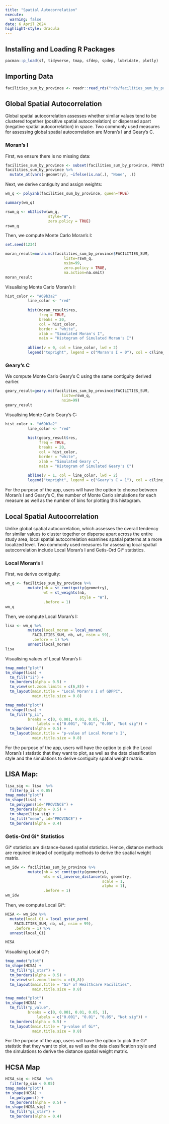 ```yaml
---
title: "Spatial Autocorrelation"
execute: 
  warning: false
date: 6 April 2024
highlight-style: dracula
---
```


## Installing and Loading R Packages

```r
pacman::p_load(sf, tidyverse, tmap, sfdep, spdep, lubridate, plotly)
```

## Importing Data

```r
facilities_sum_by_province <- readr::read_rds("rds/facilities_sum_by_province.rds")
```

## Global Spatial Autocorrelation

Global spatial autocorrelation assesses whether similar values tend to be clustered together (positive spatial autocorrelation) or dispersed apart (negative spatial autocorrelation) in space. Two commonly used measures for assessing global spatial autocorrelation are Moran's I and Geary's C.

### Moran's I

First, we ensure there is no missing data:

```r
facilities_sum_by_province <- subset(facilities_sum_by_province, PROVINCE != "Tbong Khmum")
facilities_sum_by_province %>%
  mutate_at(vars(-geometry), ~ifelse(is.na(.), "None", .))
```

Next, we derive contiguity and assign weights:

```r
wm_q <- poly2nb(facilities_sum_by_province, queen=TRUE)

summary(wm_q)
```

```r
rswm_q <- nb2listw(wm_q, 
                   style="W", 
                   zero.policy = TRUE)
rswm_q
```

Then, we compute Monte Carlo Moran’s I:

```r
set.seed(1234)

moran_result=moran.mc(facilities_sum_by_province$FACILITIES_SUM, 
                          listw=rswm_q, 
                          nsim=99, 
                          zero.policy = TRUE, 
                          na.action=na.omit)
moran_result
```

Visualising Monte Carlo Moran’s I:

```r
hist_color <- "#69b3a2"  
          line_color <- "red"      
          
          hist(moran_result$res, 
               freq = TRUE, 
               breaks = 20, 
               col = hist_color,             
               border = "white",            
               xlab = "Simulated Moran's I",
               main = "Histogram of Simulated Moran's I")  
          
          abline(v = 0, col = line_color, lwd = 2) 
          legend("topright", legend = c("Moran's I = 0"), col = c(line_color), lwd = c(2), bty = "n")
```

### Geary's C

We compute Monte Carlo Geary’s C using the same contiguity derived earlier.

```r
geary_result=geary.mc(facilities_sum_by_province$FACILITIES_SUM,  
                         listw=rswm_q, 
                         nsim=99)
geary_result
```

Visualising Monte Carlo Geary’s C:

```r
hist_color <- "#69b3a2"  
          line_color <- "red"      
          
          hist(geary_result$res, 
               freq = TRUE, 
               breaks = 20, 
               col = hist_color,             
               border = "white",            
               xlab = "Simulated Geary c",
               main = "Histogram of Simulated Geary's C")  
          
          abline(v = 1, col = line_color, lwd = 2) 
          legend("topright", legend = c("Geary's C = 1"), col = c(line_color), lwd = c(2), bty = "n")
```

::: callout-note
For the purpose of the app, users will have the option to choose between Moran's I and Geary's C, the number of Monte Carlo simulations for each measure as well as the number of bins for plotting this histogram.
:::

## Local Spatial Autocorrelation

Unlike global spatial autocorrelation, which assesses the overall tendency for similar values to cluster together or disperse apart across the entire study area, local spatial autocorrelation examines spatial patterns at a more localized level. Two commonly used measures for assessing local spatial autocorrelation include Local Moran's I and Getis-Ord Gi* statistics.

### Local Moran's I

First, we derive contiguity:

```r
wm_q <- facilities_sum_by_province %>%
          mutate(nb = st_contiguity(geometry),
                 wt = st_weights(nb,
                                 style = "W"),
                 .before = 1) 
wm_q
```

Then, we compute Local Moran's I:

```r
lisa <- wm_q %>% 
          mutate(local_moran = local_moran(
            FACILITIES_SUM, nb, wt, nsim = 99),
            .before = 1) %>%
          unnest(local_moran)
lisa
```

Visualising values of Local Moran's I:

```r
tmap_mode("plot")
tm_shape(lisa) +
  tm_fill("ii") + 
  tm_borders(alpha = 0.5) +
  tm_view(set.zoom.limits = c(6,8)) +
  tm_layout(main.title = "Local Moran's I of GDPPC",
            main.title.size = 0.8)
```

```r
tmap_mode("plot")
tm_shape(lisa) +
  tm_fill("p_ii",
          breaks = c(0, 0.001, 0.01, 0.05, 1),
              labels = c("0.001", "0.01", "0.05", "Not sig")) + 
  tm_borders(alpha = 0.5) +
  tm_layout(main.title = "p-value of Local Moran's I",
            main.title.size = 0.8)
```

::: callout-note
For the purpose of the app, users will have the option to pick the Local Moran's I statistic that they want to plot, as well as the data classification style and the simulations to derive contiguity spatial weight matrix.
:::

## LISA Map:

```r
lisa_sig <- lisa  %>%
  filter(p_ii < 0.05)
tmap_mode("plot")
tm_shape(lisa) +
  tm_polygons(id="PROVINCE") +
  tm_borders(alpha = 0.5) +
  tm_shape(lisa_sig) +
  tm_fill("mean", id="PROVINCE") + 
  tm_borders(alpha = 0.4)
```

### Getis-Ord Gi* Statistics

Gi* statistics are distance-based spatial statistics. Hence, distance methods are required instead of contiguity methods to derive the spatial weight matrix.

```r
wm_idw <- facilities_sum_by_province %>%
          mutate(nb = st_contiguity(geometry),
                 wts = st_inverse_distance(nb, geometry,
                                           scale = 1,
                                           alpha = 1),
                 .before = 1)
wm_idw
```

Then, we compute Local Gi*:

```r
HCSA <- wm_idw %>%
  mutate(local_Gi = local_gstar_perm(
    FACILITIES_SUM, nb, wt, nsim = 99),
    .before = 1) %>%
  unnest(local_Gi)

HCSA
```

Visualising Local Gi*:

```r
tmap_mode("plot")
tm_shape(HCSA) +
  tm_fill("gi_star") + 
  tm_borders(alpha = 0.5) +
  tm_view(set.zoom.limits = c(6,8))
  tm_layout(main.title = "Gi* of Healthcare Facilities",
            main.title.size = 0.8)
```

```r
tmap_mode("plot")
tm_shape(HCSA) +
  tm_fill("p_value",
          breaks = c(0, 0.001, 0.01, 0.05, 1),
              labels = c("0.001", "0.01", "0.05", "Not sig")) + 
  tm_borders(alpha = 0.5) +
  tm_layout(main.title = "p-value of Gi*",
            main.title.size = 0.8)
```

::: callout-note
For the purpose of the app, users will have the option to pick the Gi* statistic that they want to plot, as well as the data classification style and the simulations to derive the distance spatial weight matrix.
:::

## HCSA Map

```r
HCSA_sig <- HCSA  %>%
  filter(p_sim < 0.05)
tmap_mode("plot")
tm_shape(HCSA) +
  tm_polygons() +
  tm_borders(alpha = 0.5) +
tm_shape(HCSA_sig) +
  tm_fill("gi_star") + 
  tm_borders(alpha = 0.4)
```